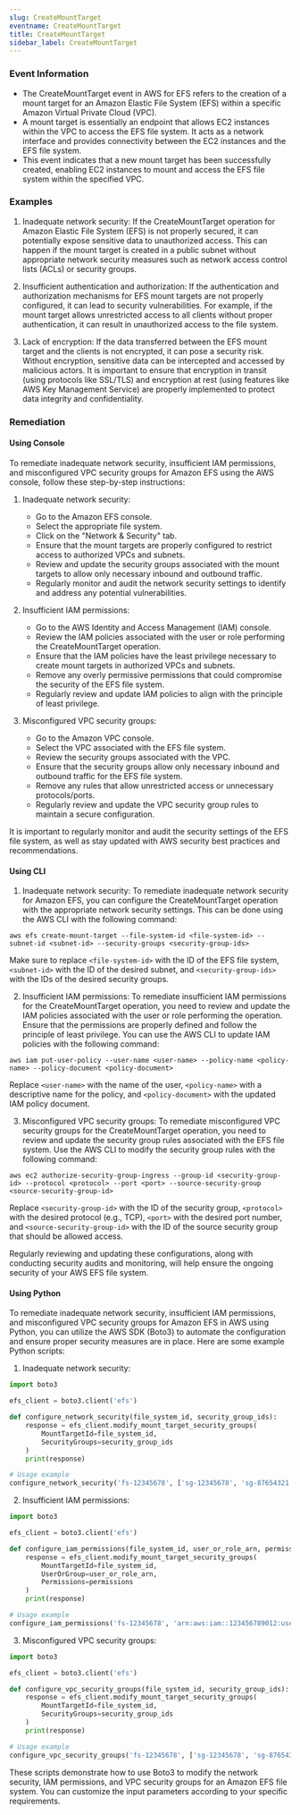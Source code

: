 ```yaml
--- 
slug: CreateMountTarget
eventname: CreateMountTarget
title: CreateMountTarget
sidebar_label: CreateMountTarget
---
```

                       
### Event Information

- The CreateMountTarget event in AWS for EFS refers to the creation of a mount target for an Amazon Elastic File System (EFS) within a specific Amazon Virtual Private Cloud (VPC).
- A mount target is essentially an endpoint that allows EC2 instances within the VPC to access the EFS file system. It acts as a network interface and provides connectivity between the EC2 instances and the EFS file system.
- This event indicates that a new mount target has been successfully created, enabling EC2 instances to mount and access the EFS file system within the specified VPC.


### Examples

1. Inadequate network security: If the CreateMountTarget operation for Amazon Elastic File System (EFS) is not properly secured, it can potentially expose sensitive data to unauthorized access. This can happen if the mount target is created in a public subnet without appropriate network security measures such as network access control lists (ACLs) or security groups.

2. Insufficient authentication and authorization: If the authentication and authorization mechanisms for EFS mount targets are not properly configured, it can lead to security vulnerabilities. For example, if the mount target allows unrestricted access to all clients without proper authentication, it can result in unauthorized access to the file system.

3. Lack of encryption: If the data transferred between the EFS mount target and the clients is not encrypted, it can pose a security risk. Without encryption, sensitive data can be intercepted and accessed by malicious actors. It is important to ensure that encryption in transit (using protocols like SSL/TLS) and encryption at rest (using features like AWS Key Management Service) are properly implemented to protect data integrity and confidentiality.

### Remediation

#### Using Console

To remediate inadequate network security, insufficient IAM permissions, and misconfigured VPC security groups for Amazon EFS using the AWS console, follow these step-by-step instructions:

1. Inadequate network security:
   - Go to the Amazon EFS console.
   - Select the appropriate file system.
   - Click on the "Network & Security" tab.
   - Ensure that the mount targets are properly configured to restrict access to authorized VPCs and subnets.
   - Review and update the security groups associated with the mount targets to allow only necessary inbound and outbound traffic.
   - Regularly monitor and audit the network security settings to identify and address any potential vulnerabilities.

2. Insufficient IAM permissions:
   - Go to the AWS Identity and Access Management (IAM) console.
   - Review the IAM policies associated with the user or role performing the CreateMountTarget operation.
   - Ensure that the IAM policies have the least privilege necessary to create mount targets in authorized VPCs and subnets.
   - Remove any overly permissive permissions that could compromise the security of the EFS file system.
   - Regularly review and update IAM policies to align with the principle of least privilege.

3. Misconfigured VPC security groups:
   - Go to the Amazon VPC console.
   - Select the VPC associated with the EFS file system.
   - Review the security groups associated with the VPC.
   - Ensure that the security groups allow only necessary inbound and outbound traffic for the EFS file system.
   - Remove any rules that allow unrestricted access or unnecessary protocols/ports.
   - Regularly review and update the VPC security group rules to maintain a secure configuration.

It is important to regularly monitor and audit the security settings of the EFS file system, as well as stay updated with AWS security best practices and recommendations.

#### Using CLI

1. Inadequate network security: To remediate inadequate network security for Amazon EFS, you can configure the CreateMountTarget operation with the appropriate network security settings. This can be done using the AWS CLI with the following command:

```
aws efs create-mount-target --file-system-id <file-system-id> --subnet-id <subnet-id> --security-groups <security-group-ids>
```

Make sure to replace `<file-system-id>` with the ID of the EFS file system, `<subnet-id>` with the ID of the desired subnet, and `<security-group-ids>` with the IDs of the desired security groups.

2. Insufficient IAM permissions: To remediate insufficient IAM permissions for the CreateMountTarget operation, you need to review and update the IAM policies associated with the user or role performing the operation. Ensure that the permissions are properly defined and follow the principle of least privilege. You can use the AWS CLI to update IAM policies with the following command:

```
aws iam put-user-policy --user-name <user-name> --policy-name <policy-name> --policy-document <policy-document>
```

Replace `<user-name>` with the name of the user, `<policy-name>` with a descriptive name for the policy, and `<policy-document>` with the updated IAM policy document.

3. Misconfigured VPC security groups: To remediate misconfigured VPC security groups for the CreateMountTarget operation, you need to review and update the security group rules associated with the EFS file system. Use the AWS CLI to modify the security group rules with the following command:

```
aws ec2 authorize-security-group-ingress --group-id <security-group-id> --protocol <protocol> --port <port> --source-security-group <source-security-group-id>
```

Replace `<security-group-id>` with the ID of the security group, `<protocol>` with the desired protocol (e.g., TCP), `<port>` with the desired port number, and `<source-security-group-id>` with the ID of the source security group that should be allowed access.

Regularly reviewing and updating these configurations, along with conducting security audits and monitoring, will help ensure the ongoing security of your AWS EFS file system.

#### Using Python

To remediate inadequate network security, insufficient IAM permissions, and misconfigured VPC security groups for Amazon EFS in AWS using Python, you can utilize the AWS SDK (Boto3) to automate the configuration and ensure proper security measures are in place. Here are some example Python scripts:

1. Inadequate network security:
```python
import boto3

efs_client = boto3.client('efs')

def configure_network_security(file_system_id, security_group_ids):
    response = efs_client.modify_mount_target_security_groups(
        MountTargetId=file_system_id,
        SecurityGroups=security_group_ids
    )
    print(response)

# Usage example
configure_network_security('fs-12345678', ['sg-12345678', 'sg-87654321'])
```

2. Insufficient IAM permissions:
```python
import boto3

efs_client = boto3.client('efs')

def configure_iam_permissions(file_system_id, user_or_role_arn, permissions):
    response = efs_client.modify_mount_target_security_groups(
        MountTargetId=file_system_id,
        UserOrGroup=user_or_role_arn,
        Permissions=permissions
    )
    print(response)

# Usage example
configure_iam_permissions('fs-12345678', 'arn:aws:iam::123456789012:user/my-user', 'READ_WRITE')
```

3. Misconfigured VPC security groups:
```python
import boto3

efs_client = boto3.client('efs')

def configure_vpc_security_groups(file_system_id, security_group_ids):
    response = efs_client.modify_mount_target_security_groups(
        MountTargetId=file_system_id,
        SecurityGroups=security_group_ids
    )
    print(response)

# Usage example
configure_vpc_security_groups('fs-12345678', ['sg-12345678', 'sg-87654321'])
```

These scripts demonstrate how to use Boto3 to modify the network security, IAM permissions, and VPC security groups for an Amazon EFS file system. You can customize the input parameters according to your specific requirements.


 